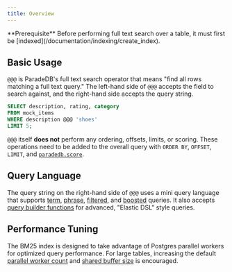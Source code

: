 ```yaml
---
title: Overview
---
```


<Note>
  **Prerequisite** Before performing full text search over a table, it must
  first be [indexed](/documentation/indexing/create_index).
</Note>

## Basic Usage

`@@@` is ParadeDB's full text search operator that means "find all rows matching a full text query." The left-hand side of `@@@` accepts the field to search against, and the right-hand side accepts the query string.

```sql
SELECT description, rating, category
FROM mock_items
WHERE description @@@ 'shoes'
LIMIT 5;
```

`@@@` itself **does not** perform any ordering, offsets, limits, or scoring. These operations need to be added to the overall query with `ORDER BY`, `OFFSET`, `LIMIT`, and [`paradedb.score`](/documentation/full-text/scoring).

## Query Language

The query string on the right-hand side of `@@@` uses a mini query language that supports [term](/documentation/full-text/term),
[phrase](/documentation/full-text/phrase), [filtered](/documentation/full-text/filtering), and [boosted](/documentation/full-text/boosting) queries.
It also accepts [query builder functions](/documentation/advanced) for advanced, "Elastic DSL" style queries.

## Performance Tuning

The BM25 index is designed to take advantage of Postgres parallel workers for optimized query performance. For
large tables, increasing the default [parallel worker count](/documentation/configuration/parallel) and [shared buffer size](/documentation/configuration/parallel#shared-buffers) is encouraged.
